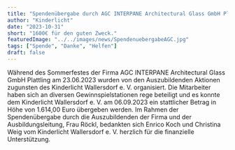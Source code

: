 ```yaml
---
title: "Spendenübergabe durch AGC INTERPANE Architectural Glass GmbH Plattling"
author: "Kinderlicht"
date: "2023-10-31"
short: "1600€ für den guten Zweck."
featuredImage: "../../images/news/SpendenuebergabeAGC.jpg"
tags: ["Spende", "Danke", "Helfen"]
draft: false
---
```

Während des Sommerfestes der Firma AGC INTERPANE Architectural Glass GmbH Plattling am 23.06.2023 wurden von den Auszubildenden Aktionen zugunsten des Kinderlicht Wallersdorf e. V. organisiert. Die Mitarbeiter haben sich an diversen Gewinnspielstationen rege beteiligt und es konnte dem Kinderlicht Wallersdorf e. V.  am 06.09.2023 ein stattlicher Betrag in Höhe von 1.614,00 Euro übergeben werden. Im Rahmen der Spendenübergabe durch die Auszubildenden der Firma und der Ausbildungsleitung, Frau Röckl, bedankten sich Enrico Koch und Christina Weig vom Kinderlicht Wallersdorf e. V. herzlich für die finanzielle Unterstützung.
